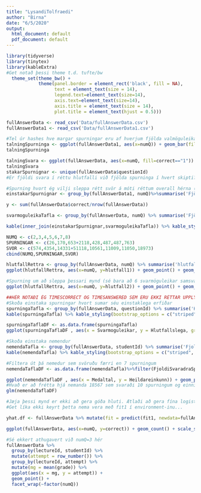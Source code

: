 ```yaml
---
title: "LysandiTolfraedi"
author: "Birna"
date: "6/5/2020"
output:
  html_document: default
  pdf_document: default
---
```

```r
library(tidyverse)
library(tinytex)
library(kableExtra)
#Get notað þessi theme t.d. tufte/bw
  theme_set(theme_bw() +
            theme(panel.border = element_rect('black', fill = NA),
                  text = element_text(size = 14),
                  legend.text=element_text(size=14),
                  axis.text=element_text(size=14),
                  axis.title = element_text(size = 14),
                  plot.title = element_text(hjust = 0.5)))
```


```r
fullAnswerData <- read_csv('Data/fullAnswerData.csv')
fullAnswerData1 <- read_csv('Data/fullAnswerData1.csv')
```

```r
#Tel úr hashes hve margar spurningar eru af hverjum fjölda valmöguleika
talningSpurninga <- ggplot(fullAnswerData1, aes(x=numQ)) + geom_bar(fill="salmon") + labs(y="Fjöldi spurninga", x="Fjöldi svarmöguleika")
talningSpurninga
```

```r
talningSvara <- ggplot(fullAnswerData, aes(x=numQ, fill=correct=="1")) + geom_bar() + labs(y="Fjöldi svara", x="Fjöldi svarmögueleika", fill="Rétt/Rangt")
talningSvara
stakarSpurnignar <- unique(fullAnswerData$questionId)
#Er fjöldi svara í réttu hlutfalli við fjölda spurninga í hvert skipti? 
```
```r
#Spurning hvort ég vilji sleppa rétt svör á móti réttum overall hérna (pælingin var bara að sjá hvar miðjan(1) liggur)
einstakarSpurnignar <- group_by(fullAnswerData1, numQ)%>%summarise('Fjöldi spurninga(engin eins)'=n())

y <- sum(fullAnswerData$correct/nrow(fullAnswerData))

svarmoguleikaTafla <- group_by(fullAnswerData, numQ) %>% summarise('Fjöldi svara'=n(), 'Fjöldi réttra svara'=sum(correct), 'Hlutfall réttra svara'=sum(correct)/n(), 'Rétt svör á móti réttum overall' = sum(correct)/n()/y)

kable(inner_join(einstakarSpurnignar,svarmoguleikaTafla)) %>% kable_styling(bootstrap_options = c("striped", "hover"))

```
```r
NUMQ <- c(2,3,4,5,6,7,8)
SPURNINGAR <- c(26,170,653+2118,428,487,487,763)
SVOR <- c(574,4354,14331+51118,10561,11009,11050,18973)
cbind(NUMQ,SPURNINGAR,SVOR)
```

```r
hlutfallRettra <- group_by(fullAnswerData, numQ) %>% summarise('hlutfall1'=sum(correct)/n(), 'hlutfall2'=sum(correct)/n()/y)
ggplot(hlutfallRettra, aes(x=numQ, y=hlutfall1)) + geom_point() + geom_smooth(method = 'lm', color="cyan") + labs(x="Fjöldi svarmöguleika", y="Hlutfall réttra svara") 

```

```r
#Spurning um að sleppa þessari mynd (sé bara að 6 svarmöguleikar samsvara nokkurn veginn meðaleinkunn á heild litið)
ggplot(hlutfallRettra, aes(x=numQ, y=hlutfall2)) + geom_point() + geom_smooth(method = 'lm', color="cyan") + labs(x="Fjöldi svarmöguleika", y="Rétt svör á móti réttum overall")
```

```r
##HÉR NOTAÐI ÉG TIMESCORRECT OG TIMESANSWERED SEM ERU EKKI RÉTTAR UPPLÝSINGAR - búin að laga
#Skoða einstaka spurningar hvort sumar séu einstaklega erfiðar
spurningaTafla <- group_by(fullAnswerData, questionId) %>% summarise('Hve oft svarað'=n(), 'Hve oft rétt'=sum(correct),'Hlutfallslega'=sum(correct)/n(), 'Svarmoguleikar'=unique(numQ))
kable(spurningaTafla) %>% kable_styling(bootstrap_options = c("striped", "hover"))

```

```r
spurningaTaflaDF <- as.data.frame(spurningaTafla)
ggplot(spurningaTaflaDF , aes(x = Svarmoguleikar, y = Hlutfallslega, group=Svarmoguleikar)) + geom_boxplot() +labs(x = "Meðal fjöldi svarmöguleika", y = "Heildareinkunn") + labs(title = "Samband fjölda svarmöguleika og einkunna") + geom_smooth(method = 'lm', color="cyan", aes(group=1))

```

```r
#Skoða einstaka nemendur 
nemendaTafla <- group_by(fullAnswerData, studentId) %>% summarise('FjoldiSvaradraSpurninga'=n(), 'Hve oft rétt'=sum(correct), 'Heildareinkunn'=sum(correct)/n(), 'Heildarfjöldi svarmöguleika'= sum(numQ), 'Medaltal'=sum(numQ)/n())
kable(nemendaTafla) %>% kable_styling(bootstrap_options = c("striped", "hover"))
```


```r
#Filtera út þá nemedur sem svöruðu færri en 7 spurningum 
nemendaTaflaDF <- as.data.frame(nemendaTafla)%>%filter(FjoldiSvaradraSpurninga > 6)

ggplot(nemendaTaflaDF , aes(x = Medaltal, y = Heildareinkunn)) + geom_point() +labs(x = "Meðal fjöldi svarmöguleika", y = "Heildareinkunn") + labs(title = "Samband fjölda svarmöguleika og einkunna") + geom_smooth(method = 'lm', color="cyan")
#Hvað er að frétta hjá nemanda 18567 sem svaraði 10 spurningum og einni rétt
glm(nemendaTaflaDF)
```
```r
#Jæja þessi mynd er ekki að gera góða hluti. Ætlaði að gera fína logistic regression línu inn á hana...
#Get líka ekki keyrt þetta nema vera með fit1 í environment-inu...

yhat.df <- fullAnswerData %>% mutate(fit = predict(fit1, newdata=fullAnswerData, type='response') ) 

ggplot(fullAnswerData, aes(x=numQ, y=correct)) + geom_count() + scale_size_area() + geom_line(data=yhat.df, aes(y=fit), color='red')
```


```r
#Sé ekkert athugavert við numQ=3 hér
fullAnswerData %>%
  group_by(lectureId, studentId) %>%
  mutate(attempt = row_number()) %>%
  group_by(lectureId, attempt) %>%
  mutate(mg = mean(grade)) %>%
  ggplot(aes(x = mg, y = attempt)) +
  geom_point() +
  facet_wrap(~factor(numQ))
```

